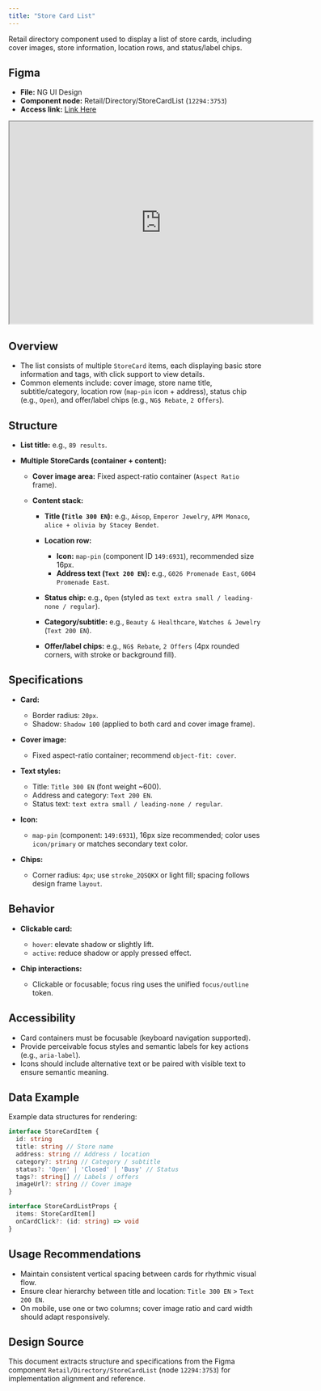 ```yaml
---
title: "Store Card List"
---
```


Retail directory component used to display a list of store cards, including cover images, store information, location rows, and status/label chips.

## Figma

* **File:** NG UI Design
* **Component node:** Retail/Directory/StoreCardList (`12294:3753`)
* **Access link:** [Link Here](https://www.figma.com/design/sRo13sC8pzZbBpKUApkNzA/NG-UI-Design?node-id=12294-3753)

<iframe width="600" height="400" src="https://www.figma.com/embed?embed_host=share&url=https://www.figma.com/design/sRo13sC8pzZbBpKUApkNzA/NG-UI-Design?node-id=12294-3753" allowfullscreen></iframe>

## Overview

* The list consists of multiple `StoreCard` items, each displaying basic store information and tags, with click support to view details.
* Common elements include: cover image, store name title, subtitle/category, location row (`map-pin` icon + address), status chip (e.g., `Open`), and offer/label chips (e.g., `NG$ Rebate`, `2 Offers`).

## Structure

* **List title:** e.g., `89 results`.
* **Multiple StoreCards (container + content):**

  * **Cover image area:** Fixed aspect-ratio container (`Aspect Ratio` frame).
  * **Content stack:**

    * **Title (`Title 300 EN`):** e.g., `Aēsop`, `Emperor Jewelry`, `APM Monaco`, `alice + olivia by Stacey Bendet`.
    * **Location row:**

      * **Icon:** `map-pin` (component ID `149:6931`), recommended size 16px.
      * **Address text (`Text 200 EN`):** e.g., `G026 Promenade East`, `G004 Promenade East`.
    * **Status chip:** e.g., `Open` (styled as `text extra small / leading-none / regular`).
    * **Category/subtitle:** e.g., `Beauty & Healthcare`, `Watches & Jewelry` (`Text 200 EN`).
    * **Offer/label chips:** e.g., `NG$ Rebate`, `2 Offers` (4px rounded corners, with stroke or background fill).

## Specifications

* **Card:**

  * Border radius: `20px`.
  * Shadow: `Shadow 100` (applied to both card and cover image frame).
* **Cover image:**

  * Fixed aspect-ratio container; recommend `object-fit: cover`.
* **Text styles:**

  * Title: `Title 300 EN` (font weight ~600).
  * Address and category: `Text 200 EN`.
  * Status text: `text extra small / leading-none / regular`.
* **Icon:**

  * `map-pin` (component: `149:6931`), 16px size recommended; color uses `icon/primary` or matches secondary text color.
* **Chips:**

  * Corner radius: `4px`; use `stroke_2QSQKX` or light fill; spacing follows design frame `layout`.

## Behavior

* **Clickable card:**

  * `hover`: elevate shadow or slightly lift.
  * `active`: reduce shadow or apply pressed effect.
* **Chip interactions:**

  * Clickable or focusable; focus ring uses the unified `focus/outline` token.

## Accessibility

* Card containers must be focusable (keyboard navigation supported).
* Provide perceivable focus styles and semantic labels for key actions (e.g., `aria-label`).
* Icons should include alternative text or be paired with visible text to ensure semantic meaning.

## Data Example

Example data structures for rendering:

```ts
interface StoreCardItem {
  id: string
  title: string // Store name
  address: string // Address / location
  category?: string // Category / subtitle
  status?: 'Open' | 'Closed' | 'Busy' // Status
  tags?: string[] // Labels / offers
  imageUrl?: string // Cover image
}

interface StoreCardListProps {
  items: StoreCardItem[]
  onCardClick?: (id: string) => void
}
```

## Usage Recommendations

* Maintain consistent vertical spacing between cards for rhythmic visual flow.
* Ensure clear hierarchy between title and location: `Title 300 EN` > `Text 200 EN`.
* On mobile, use one or two columns; cover image ratio and card width should adapt responsively.

## Design Source

This document extracts structure and specifications from the Figma component `Retail/Directory/StoreCardList` (node `12294:3753`) for implementation alignment and reference.
